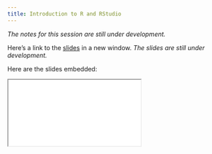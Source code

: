 ```yaml
---
title: Introduction to R and RStudio
---
```


*The notes for this session are still under development.*

Here's a link to the [slides](/slides/01-foundations/01-intro/index.qmd){target="_blank"} in a new window. *The slides are still under development.*

Here are the slides embedded:

<iframe class="slide-deck ar3x2" src="/slides/01-foundations/01-intro/index.html" title="Introduction to R and RStudio slides">
</iframe>
